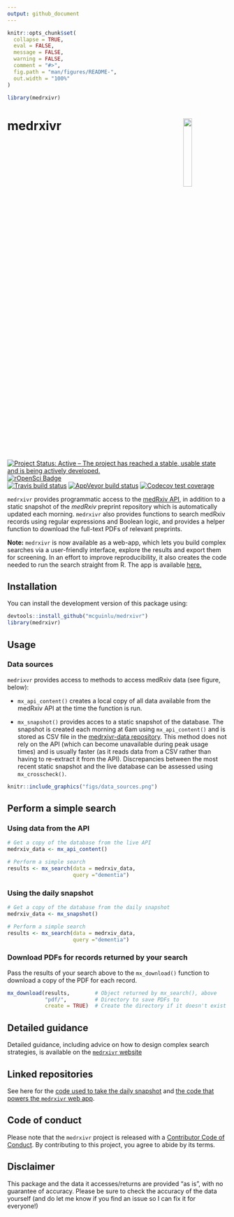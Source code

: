 ```yaml
---
output: github_document
---
```


<!-- README.md is generated from README.Rmd. Please edit that file -->

```r
knitr::opts_chunk$set(
  collapse = TRUE,
  eval = FALSE,
  message = FALSE,
  warning = FALSE,
  comment = "#>",
  fig.path = "man/figures/README-",
  out.width = "100%"
)

library(medrxivr)
```

# medrxivr <img src="man/figures/hex-medrxivr.png" align="right" width="20%" height="20%" />


<!-- badges: start -->
[![Project Status: Active – The project has reached a stable, usable state and is being actively developed.](https://www.repostatus.org/badges/latest/active.svg)](https://www.repostatus.org/#active)
[![rOpenSci Badge](https://badges.ropensci.org/380_status.svg)](https://github.com/ropensci/software-review/issues/380)
<br>
[![Travis build status](https://travis-ci.com/mcguinlu/medrxivr.svg?branch=master)](https://travis-ci.com/mcguinlu/medrxivr)
[![AppVeyor build status](https://ci.appveyor.com/api/projects/status/github/mcguinlu/medrxivr?branch=master&svg=true)](https://ci.appveyor.com/project/mcguinlu/medrxivr)
[![Codecov test coverage](https://codecov.io/gh/mcguinlu/medrxivr/branch/master/graph/badge.svg)](https://codecov.io/gh/mcguinlu/medrxivr?branch=master)
<!-- badges: end -->

`medrxivr` provides programmatic access to the [medRxiv API](https://api.biorxiv.org/), in addition to a static snapshot of the _medRxiv_ preprint repository which is automatically updated each morning. `medrxivr` also provides functions to search medRxiv records using regular expressions and Boolean logic, and provides a helper function to download the full-text PDFs of relevant preprints.

__Note:__ `medrxivr` is now available as a web-app, which lets you build complex searches via a user-friendly interface, explore the results and export them for screening. In an effort to improve reproducibility, it also creates the code needed to run the search straight from R. The app is available [here.](https://mcguinlu.shinyapps.io/medrxivr/)

## Installation

You can install the development version of this package using:

``` r
devtools::install_github("mcguinlu/medrxivr")
library(medrxivr)
```

## Usage

### Data sources

`medrixvr` provides access to methods to access medRxiv data (see figure, below):  

  - `mx_api_content()` creates a local copy of all data available from the medRxiv API at the time the function is run.
  
  - `mx_snapshot()` provides acces to a static snapshot of the database. The snapshot is created each morning at 6am using `mx_api_content()` and is stored as CSV file in the [medrxivr-data repository](https://github.com/mcguinlu/medrxivr-data). This method does not rely on the API (which can become unavailable during peak usage times) and is usually faster (as it reads data from a CSV rather than having to re-extract it from the API). Discrepancies between the most recent static snapshot and the live database can be assessed using `mx_crosscheck()`.
  
``` r

knitr::include_graphics("figs/data_sources.png")
```
  
  
## Perform a simple search

### Using data from the API

``` r

# Get a copy of the database from the live API
medrxiv_data <- mx_api_content()

# Perform a simple search
results <- mx_search(data = medrxiv_data,
                     query ="dementia")

```

### Using the daily snapshot

``` r

# Get a copy of the database from the daily snapshot
medrxiv_data <- mx_snapshot()

# Perform a simple search
results <- mx_search(data = medrxiv_data,
                     query ="dementia")

```

### Download PDFs for records returned by your search

Pass the results of your search above to the `mx_download()` function to download a copy of the PDF for each record.

```r

mx_download(results,        # Object returned by mx_search(), above
            "pdf/",         # Directory to save PDFs to 
            create = TRUE)  # Create the directory if it doesn't exist

```

## Detailed guidance

Detailed guidance, including advice on how to design complex search strategies, is available on the [`medrxivr` website](https://mcguinlu.github.io/medrxivr/)

## Linked repositories

See here for the [code used to take the daily snapshot](https://github.com/mcguinlu/medrxivr-data) and [the code that powers the `medrxivr` web app](https://github.com/mcguinlu/medrxivr-app).

## Code of conduct

Please note that the `medrxivr` project is released with a
[Contributor Code of Conduct](CODE_OF_CONDUCT.md).
By contributing to this project, you agree to abide by its terms.

## Disclaimer

This package and the data it accesses/returns are provided "as is", with no guarantee of accuracy. Please be sure to check the accuracy of the data yourself (and do let me know if you find an issue so I can fix it for everyone!)

